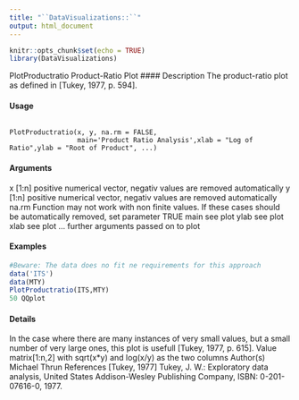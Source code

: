 ```yaml
---
title: "``DataVisualizations::``"
output: html_document
---
```




```r
knitr::opts_chunk$set(echo = TRUE)
library(DataVisualizations)
```
PlotProductratio Product-Ratio Plot
#### Description
The product-ratio plot as defined in [Tukey, 1977, p. 594].

#### Usage
<pre><code>
PlotProductratio(x, y, na.rm = FALSE,
                 main='Product Ratio Analysis',xlab = "Log of Ratio",ylab = "Root of Product", ...)
</code></pre>
#### Arguments
x [1:n] positive numerical vector, negativ values are removed automatically
y [1:n] positive numerical vector, negativ values are removed automatically
na.rm Function may not work with non finite values. If these cases should be automatically
removed, set parameter TRUE
main see plot
ylab see plot
xlab see plot
... further arguments passed on to plot

#### Examples
```r
#Beware: The data does no fit ne requirements for this approach
data('ITS')
data(MTY)
PlotProductratio(ITS,MTY)
50 QQplot
```

#### Details
In the case where there are many instances of very small values, but a small number of very large
ones, this plot is usefull [Tukey, 1977, p. 615].
Value
matrix[1:n,2] with sqrt(x*y) and log(x/y) as the two columns
Author(s)
Michael Thrun
References
[Tukey, 1977] Tukey, J. W.: Exploratory data analysis, United States Addison-Wesley Publishing
Company, ISBN: 0-201-07616-0, 1977.
